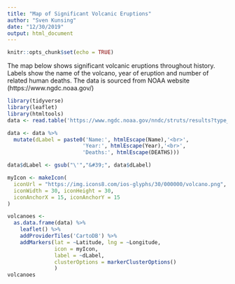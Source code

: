 ```yaml
---
title: "Map of Significant Volcanic Eruptions"
author: "Sven Kunsing"
date: "12/30/2019"
output: html_document
---
```


```r
knitr::opts_chunk$set(echo = TRUE)

```

The map below shows significant volcanic eruptions throughout history. Labels show the name of the volcano, year of eruption and number of related human deaths. The data is sourced from NOAA website (https://www.ngdc.noaa.gov/)

```r
library(tidyverse)
library(leaflet)
library(htmltools)
data <- read.table('https://www.ngdc.noaa.gov/nndc/struts/results?type_0=Exact&query_0=$HAZ_EVENT_ID&t=102557&s=50&d=54&dfn=volerup.txt', header = TRUE, sep = '\t', quote = '', fileEncoding = 'UTF-8')

data <- data %>%
  mutate(dLabel = paste0('Name:', htmlEscape(Name),'<br>', 
                        'Year:', htmlEscape(Year),'<br>',
                        'Deaths:', htmlEscape(DEATHS)))

data$dLabel <- gsub("\'","&#39;", data$dLabel)

```


```r
myIcon <- makeIcon(
  iconUrl = "https://img.icons8.com/ios-glyphs/30/000000/volcano.png",
  iconWidth = 30, iconHeight = 30,
  iconAnchorX = 15, iconAnchorY = 15
)
```


```r
volcanoes <- 
  as.data.frame(data) %>%
    leaflet() %>%
    addProviderTiles('CartoDB') %>%
    addMarkers(lat = ~Latitude, lng = ~Longitude,
               icon = myIcon,
               label = ~dLabel,
               clusterOptions = markerClusterOptions()
               )
volcanoes
```


